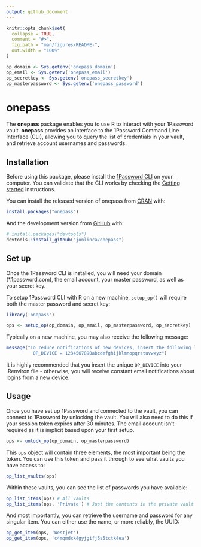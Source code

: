 ```yaml
---
output: github_document
---
```


<!-- README.md is generated from README.Rmd. Please edit that file -->

```r
knitr::opts_chunk$set(
  collapse = TRUE,
  comment = "#>",
  fig.path = "man/figures/README-",
  out.width = "100%"
)

op_domain <- Sys.getenv('onepass_domain')
op_email <- Sys.getenv('onepass_email')
op_secretkey <- Sys.getenv('onepass_secretkey')
op_masterpassword <- Sys.getenv('onepass_password')
```

# onepass

<!-- badges: start -->
<!-- badges: end -->

The **onepass** package enables you to use R to interact with your 1Password vault. **onepass** provides an interface to the 1Password Command Line Interface (CLI), allowing you to query the list of credentials in your vault, and retrieve account usernames and passwords.

## Installation

Before using this package, please install the [1Password CLI](https://1password.com/downloads/command-line/) on your computer. You can validate that the CLI works by checking the [Getting started](https://support.1password.com/command-line-getting-started/) instructions.

You can install the released version of onepass from [CRAN](https://CRAN.R-project.org) with:

```r
install.packages("onepass")
```

And the development version from [GitHub](https://github.com/) with:

```r
# install.packages("devtools")
devtools::install_github("jonlinca/onepass")
```

## Set up

Once the 1Password CLI is installed, you will need your domain (*.1password.com), the email account, your master password, as well as your secret key. 

To setup 1Password CLI with R on a new machine, `setup_op()` will require both the master password and secret key:

```r
library('onepass')

ops <- setup_op(op_domain, op_email, op_masterpassword, op_secretkey) 
```

Typically on a new machine, you may also receive the following message:

```r
message("To reduce notifications of new devices, insert the following line into the \nRenviron file (usethis::edit_r_environ() or edit .Renviron):
          OP_DEVICE = 1234567890abcdefghijklmnopqrstuvwxyz")
```

It is highly recommended that you insert the unique `OP_DEVICE` into your .Renviron file - otherwise, you will receive constant email notifications about logins from a new device.

## Usage

Once you have set up 1Password and connected to the vault, you can connect to 1Password by unlocking the vault. You will also need to do this if your session token expires after 30 minutes. The email account isn't required as it is implicit based upon your first setup.

```r
ops <- unlock_op(op_domain, op_masterpassword)
```

This `ops` object will contain three elements, the most important being the token. You can use this token and pass it through to see what vaults you have access to:

```r
op_list_vaults(ops)
```

Within these vaults, you can see the list of passwords you have available:

```r
op_list_items(ops) # All vaults
op_list_items(ops, 'Private') # Just the contents in the private vault
```

And most importantly, you can retrieve the username and password for any singular item. You can either use the name, or more reliably, the UUID:

```r
op_get_item(ops, 'Westjet')
op_get_item(ops, 'c4mqmdxk4gyjgifj5s5tctk4ea')
```

